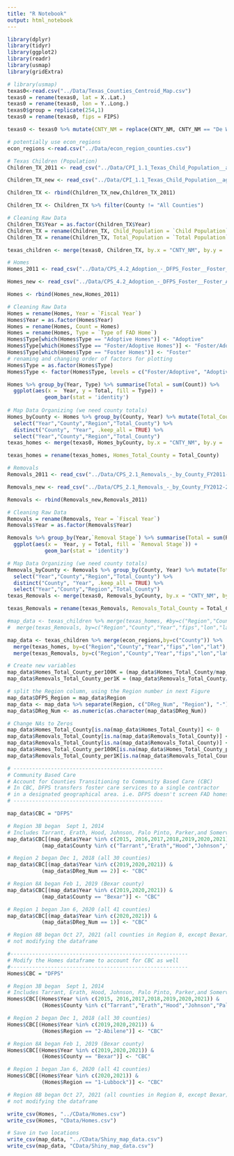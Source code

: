 ```yaml
---
title: "R Notebook"
output: html_notebook
---
```

```r
library(dplyr) 
library(tidyr) 
library(ggplot2) 
library(readr)
library(usmap)
library(gridExtra)

```

```r
# library(usmap)
texas0<-read.csv("../Data/Texas_Counties_Centroid_Map.csv")
texas0 = rename(texas0, lat = X..Lat.)
texas0 = rename(texas0, lon = Y..Long.)
texas0$group = replicate(254,1)
texas0 = rename(texas0, fips = FIPS)

texas0 <- texas0 %>% mutate(CNTY_NM = replace(CNTY_NM, CNTY_NM == "De Witt", "DeWitt"))

```


```r
# potentially use econ_regions
econ_regions <-read.csv("../Data/econ_region_counties.csv")

```



```r
# Texas Children (Population)
Children_TX_2011 <- read_csv("../Data/CPI_1.1_Texas_Child_Population__ages_0-17__by_County_2010-2020.csv") %>% filter(Year == "2011") 

Children_TX_new <- read_csv("../Data/CPI_1.1_Texas_Child_Population__ages_0-17__by_County_2012-2021.csv")

Children_TX <- rbind(Children_TX_new,Children_TX_2011)

Children_TX <- Children_TX %>% filter(County != "All Counties")

# Cleaning Raw Data
Children_TX$Year = as.factor(Children_TX$Year)
Children_TX = rename(Children_TX, Child_Population = `Child Population`)
Children_TX = rename(Children_TX, Total_Population = `Total Population`)

texas_children <- merge(texas0, Children_TX, by.x = "CNTY_NM", by.y = 'County', all = TRUE) %>% select("lon", "lat", "fips", "CNTY_NM","Region","Child_Population","Total_Population", "Year") %>% rename(County = CNTY_NM)
```

```r
# Homes
Homes_2011 <- read_csv("../Data/CPS_4.2_Adoption_-_DFPS_Foster__Foster_Adoptive__and_Adoptive__FAD__Homes_FY2011_-_2020.csv") %>% filter(`Fiscal Year` == "2011") 

Homes_new <- read_csv("../Data/CPS_4.2_Adoption_-_DFPS_Foster__Foster_Adoptive__and_Adoptive__FAD__Homes_FY2012_-_2021.csv")

Homes <- rbind(Homes_new,Homes_2011)

# Cleaning Raw Data
Homes = rename(Homes, Year = `Fiscal Year`)
Homes$Year = as.factor(Homes$Year)
Homes = rename(Homes, Count = Homes)
Homes = rename(Homes, Type = `Type of FAD Home`)
Homes$Type[which(Homes$Type == "Adoptive Homes")] <- "Adoptive"
Homes$Type[which(Homes$Type == "Foster/Adoptive Homes")] <- "Foster/Adoptive"
Homes$Type[which(Homes$Type == "Foster Homes")] <- "Foster"
# renaming and changing order of factors for plotting
Homes$Type = as.factor(Homes$Type)
Homes$Type <- factor(Homes$Type, levels = c("Foster/Adoptive", "Adoptive", "Foster"))

Homes %>% group_by(Year, Type) %>% summarise(Total = sum(Count)) %>%
  ggplot(aes(x =  Year, y = Total, fill = Type)) + 
            geom_bar(stat = 'identity')
        
# Map Data Organizing (we need county totals)
Homes_byCounty <- Homes %>% group_by(County, Year) %>% mutate(Total_County = sum(Count)) %>% 
  select("Year","County","Region","Total_County") %>% 
  distinct("County", "Year", .keep_all = TRUE) %>%
  select("Year","County","Region","Total_County")
texas_homes <- merge(texas0, Homes_byCounty, by.x = "CNTY_NM", by.y = 'County') %>% select("lon", "lat", "fips", "CNTY_NM","Region","Total_County","Year") %>% rename(County = CNTY_NM)

texas_homes = rename(texas_homes, Homes_Total_County = Total_County)

```

```r
# Removals
Removals_2011 <- read_csv("../Data/CPS_2.1_Removals_-_by_County_FY2011-2020.csv") %>% filter(`Fiscal Year` == "2011") 

Removals_new <- read_csv("../Data/CPS_2.1_Removals_-_by_County_FY2012-2021.csv")

Removals <- rbind(Removals_new,Removals_2011)

# Cleaning Raw Data
Removals = rename(Removals, Year = `Fiscal Year`)
Removals$Year = as.factor(Removals$Year)

Removals %>% group_by(Year,`Removal Stage`) %>% summarise(Total = sum(Removals)) %>%
  ggplot(aes(x =  Year, y = Total, fill = `Removal Stage`)) + 
            geom_bar(stat = 'identity')

# Map Data Organizing (we need county totals)
Removals_byCounty <- Removals %>% group_by(County, Year) %>% mutate(Total_County = sum(Removals)) %>% 
  select("Year","County","Region","Total_County") %>% 
  distinct("County", "Year", .keep_all = TRUE) %>%
  select("Year","County","Region","Total_County")
texas_Removals <- merge(texas0, Removals_byCounty, by.x = "CNTY_NM", by.y = 'County') %>% select("lon", "lat", "fips", "CNTY_NM","Region","Total_County","Year") %>% rename(County = CNTY_NM)

texas_Removals = rename(texas_Removals, Removals_Total_County = Total_County)

```
 
 
```r
#map_data <- texas_children %>% merge(texas_homes, #by=c("Region","County","Year","fips","lon","lat"), all = TRUE) %>%
#  merge(texas_Removals, by=c("Region","County","Year","fips","lon","lat"), all #= TRUE) 

map_data <- texas_children %>% merge(econ_regions,by=c("County")) %>% 
  merge(texas_homes, by=c("Region","County","Year","fips","lon","lat"), all = TRUE) %>%
  merge(texas_Removals, by=c("Region","County","Year","fips","lon","lat"), all = TRUE) 

# Create new variables
map_data$Homes_Total_County_per100K = (map_data$Homes_Total_County/map_data$Total_Population)*100000
map_data$Removals_Total_County_per1K = (map_data$Removals_Total_County/map_data$Child_Population)*1000

# split the Region column, using the Region number in next Figure
map_data$DFPS_Region = map_data$Region
map_data <- map_data %>% separate(Region, c("DReg_Num", "Region"), "-")
map_data$DReg_Num <- as.numeric(as.character(map_data$DReg_Num))

# Change NAs to Zeros
map_data$Homes_Total_County[is.na(map_data$Homes_Total_County)] <- 0
map_data$Removals_Total_County[is.na(map_data$Removals_Total_County)] <- 0
map_data$Removals_Total_County[is.na(map_data$Removals_Total_County)] <- 0
map_data$Homes_Total_County_per100K[is.na(map_data$Homes_Total_County_per100K)] <- 0
map_data$Removals_Total_County_per1K[is.na(map_data$Removals_Total_County_per1K)] <- 0

```


```r
# ------------------------------------------------
# Community Based Care
# Account for Counties Transitioning to Community Based Care (CBC)
# In CBC, DFPS transfers foster care services to a single contractor
# in a designated geographical area. i.e. DFPS doesn't screen FAD homes
# ------------------------------------------------

map_data$CBC = "DFPS"

# Region 3B began  Sept 1, 2014 
# Includes Tarrant, Erath, Hood, Johnson, Palo Pinto, Parker,and Somervell
map_data$CBC[(map_data$Year %in% c(2015, 2016,2017,2018,2019,2020,2021)) & 
           (map_data$County %in% c("Tarrant","Erath","Hood","Johnson","Palo Pinto", "Parker", "Somervell"))] <- "CBC" 

# Region 2 began Dec 1, 2018 (all 30 counties)
map_data$CBC[(map_data$Year %in% c(2019,2020,2021)) & 
           (map_data$DReg_Num == 2)] <- "CBC" 

# Region 8A began Feb 1, 2019 (Bexar county)
map_data$CBC[(map_data$Year %in% c(2019,2020,2021)) & 
           (map_data$County == "Bexar")] <- "CBC" 

# Region 1 began Jan 6, 2020 (all 41 counties)
map_data$CBC[(map_data$Year %in% c(2020,2021)) & 
           (map_data$DReg_Num == 1)] <- "CBC"

# Region 8B began Oct 27, 2021 (all counties in Region 8, except Bexar)
# not modifying the dataframe
```

```r
#---------------------------------------------------------
# Modify the Homes dataframe to account for CBC as well
#---------------------------------------------------------
Homes$CBC = "DFPS"

# Region 3B began  Sept 1, 2014 
# Includes Tarrant, Erath, Hood, Johnson, Palo Pinto, Parker,and Somervell
Homes$CBC[(Homes$Year %in% c(2015, 2016,2017,2018,2019,2020,2021)) & 
           (Homes$County %in% c("Tarrant","Erath","Hood","Johnson","Palo Pinto", "Parker", "Somervell"))] <- "CBC" 

# Region 2 began Dec 1, 2018 (all 30 counties)
Homes$CBC[(Homes$Year %in% c(2019,2020,2021)) & 
           (Homes$Region == "2-Abilene")] <- "CBC" 

# Region 8A began Feb 1, 2019 (Bexar county)
Homes$CBC[(Homes$Year %in% c(2019,2020,2021)) & 
           (Homes$County == "Bexar")] <- "CBC" 

# Region 1 began Jan 6, 2020 (all 41 counties)
Homes$CBC[(Homes$Year %in% c(2020,2021)) & 
           (Homes$Region == "1-Lubbock")] <- "CBC"

# Region 8B began Oct 27, 2021 (all counties in Region 8, except Bexar)
# not modifying the dataframe

write_csv(Homes, "../CData/Homes.csv")
write_csv(Homes, "CData/Homes.csv")

```


```r
# Save in two locations
write_csv(map_data, "../CData/Shiny_map_data.csv")
write_csv(map_data, "CData/Shiny_map_data.csv")

```

